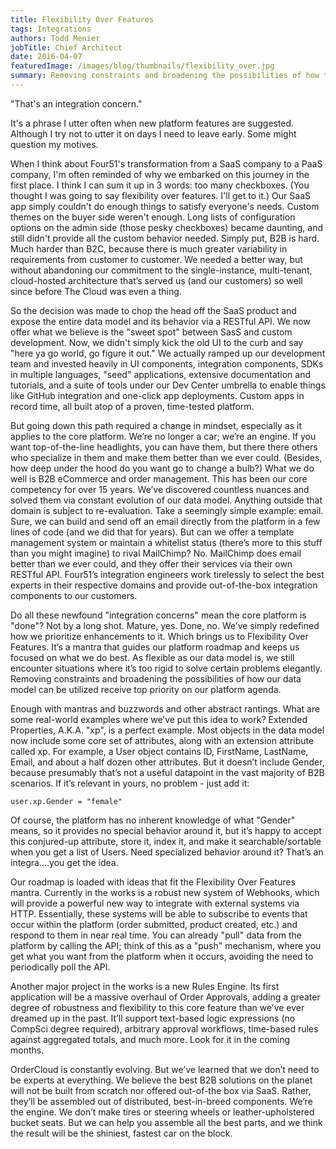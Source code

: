 ```yaml
---
title: Flexibility Over Features
tags: Integrations
authors: Todd Menier
jobTitle: Chief Architect
date: 2016-04-07
featuredImage: /images/blog/thumbnails/flexibility_over.jpg
summary: Removing constraints and broadening the possibilities of how the OrderCloud data model can be utilized allows you to leverage best-in-breed components.
---
```


"That's an integration concern."

It's a phrase I utter often when new platform features are suggested. Although I try not to utter it on days I need to leave early. Some might question my motives.

When I think about Four51's transformation from a SaaS company to a PaaS company, I'm often reminded of why we embarked on this journey in the first place. I think I can sum it up in 3 words: too many checkboxes. (You thought I was going to say flexibility over features. I'll get to it.) Our SaaS app simply couldn't do enough things to satisfy everyone's needs. Custom themes on the buyer side weren't enough. Long lists of configuration options on the admin side (those pesky checkboxes) became daunting, and still didn't provide all the custom behavior needed. Simply put, B2B is hard. Much harder than B2C, because there is much greater variability in requirements from customer to customer. We needed a better way, but without abandoning our commitment to the single-instance, multi-tenant, cloud-hosted architecture that’s served us (and our customers) so well since before The Cloud was even a thing.

So the decision was made to chop the head off the SaaS product and expose the entire data model and its behavior via a RESTful API. We now offer what we believe is the "sweet spot" between SasS and custom development. Now, we didn't simply kick the old UI to the curb and say "here ya go world, go figure it out." We actually ramped up our development team and invested heavily in UI components, integration components, SDKs in multiple languages, "seed" applications, extensive documentation and tutorials, and a suite of tools under our Dev Center umbrella to enable things like GitHub integration and one-click app deployments. Custom apps in record time, all built atop of a proven, time-tested platform.

But going down this path required a change in mindset, especially as it applies to the core platform. We’re no longer a car; we’re an engine. If you want top-of-the-line headlights, you can have them, but there there others who specialize in them and make them better than we ever could. (Besides, how deep under the hood do you want go to change a bulb?) What we do well is B2B eCommerce and order management. This has been our core competency for over 15 years. We’ve discovered countless nuances and solved them via constant evolution of our data model. Anything outside that domain is subject to re-evaluation. Take a seemingly simple example: email. Sure, we can build and send off an email directly from the platform in a few lines of code (and we did that for years). But can we offer a template management system or maintain a whitelist status (there’s more to this stuff than you might imagine) to rival MailChimp? No. MailChimp does email better than we ever could, and they offer their services via their own RESTful API. Four51’s integration engineers work tirelessly to select the best experts in their respective domains and provide out-of-the-box integration components to our customers.

Do all these newfound "integration concerns" mean the core platform is "done"? Not by a long shot. Mature, yes. Done, no. We’ve simply redefined how we prioritize enhancements to it. Which brings us to Flexibility Over Features. It’s a mantra that guides our platform roadmap and keeps us focused on what we do best. As flexible as our data model is, we still encounter situations where it’s too rigid to solve certain problems elegantly. Removing constraints and broadening the possibilities of how our data model can be utilized receive top priority on our platform agenda.

Enough with mantras and buzzwords and other abstract rantings. What are some real-world examples where we’ve put this idea to work? Extended Properties, A.K.A. "xp", is a perfect example. Most objects in the data model now include some core set of attributes, along with an extension attribute called xp. For example, a User object contains ID, FirstName, LastName, Email, and about a half dozen other attributes. But it doesn’t include Gender, because presumably that’s not a useful datapoint in the vast majority of B2B scenarios. If it’s relevant in yours, no problem - just add it:

`user.xp.Gender = "female"`

Of course, the platform has no inherent knowledge of what "Gender" means, so it provides no special behavior around it, but it’s happy to accept this conjured-up attribute, store it, index it, and make it searchable/sortable when you get a list of Users. Need specialized behavior around it? That’s an integra….you get the idea.

Our roadmap is loaded with ideas that fit the Flexibility Over Features mantra. Currently in the works is a robust new system of Webhooks, which will provide a powerful new way to integrate with external systems via HTTP. Essentially, these systems will be able to subscribe to events that occur within the platform (order submitted, product created, etc.) and respond to them in near real time. You can already "pull" data from the platform by calling the API; think of this as a "push" mechanism, where you get what you want from the platform when it occurs, avoiding the need to periodically poll the API.

Another major project in the works is a new Rules Engine. Its first application will be a massive overhaul of Order Approvals, adding a greater degree of robustness and flexibility to this core feature than we’ve ever dreamed up in the past. It’ll support text-based logic expressions (no CompSci degree required), arbitrary approval workflows, time-based rules against aggregated totals, and much more. Look for it in the coming months.

OrderCloud is constantly evolving. But we’ve learned that we don’t need to be experts at everything. We believe the best B2B solutions on the planet will not be built from scratch nor offered out-of-the box via SaaS. Rather, they’ll be assembled out of distributed, best-in-breed components. We’re the engine. We don’t make tires or steering wheels or leather-upholstered bucket seats. But we can help you assemble all the best parts, and we think the result will be the shiniest, fastest car on the block.
